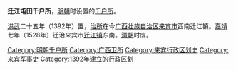 '''迁江屯田千户所'''，[[明朝|明朝]]时设置的[[千户所|千户所]]。

[[洪武|洪武]]二十五年（1392年）置，[[治所|治所]]在今[[广西壮族自治区|广西壮族自治区]][[来宾市|来宾市]]西南迁江镇。[[嘉靖|嘉靖]]七年（1528年）迁治来宾市[[迁江镇|迁江镇]]东南。[[清朝|清朝]]时废。 

{{广西行政区划小作品}}
[[Category:明朝千户所|Category:明朝千户所]]
[[Category:广西卫所|Category:广西卫所]]
[[Category:来宾行政区划史|Category:来宾行政区划史]]
[[Category:来宾军事史|Category:来宾军事史]]
[[Category:1392年建立的行政区划|Category:1392年建立的行政区划]]